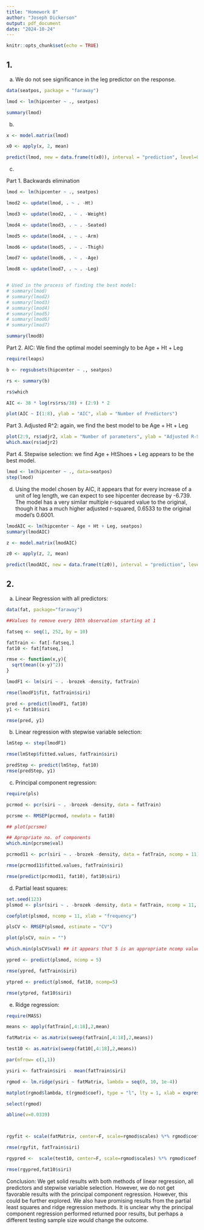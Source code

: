 ```yaml
---
title: "Homework 8"
author: "Joseph Dickerson"
output: pdf_document
date: "2024-10-24"
---
```


```r
knitr::opts_chunk$set(echo = TRUE)
```

## 1. 

a. We do not see significance in the leg predictor on the response.

```r

data(seatpos, package = "faraway")

lmod <- lm(hipcenter ~ ., seatpos)

summary(lmod)

```

b.

```r

x <- model.matrix(lmod)

x0 <- apply(x, 2, mean)

predict(lmod, new = data.frame(t(x0)), interval = "prediction", level=0.99)

```

c.

Part 1. Backwards elimination

```r

lmod <- lm(hipcenter ~ ., seatpos)

lmod2 <- update(lmod, . ~ . -Ht)

lmod3 <- update(lmod2, . ~ . -Weight)

lmod4 <- update(lmod3, . ~ . -Seated)

lmod5 <- update(lmod4, . ~ . -Arm)

lmod6 <- update(lmod5, . ~ . -Thigh)

lmod7 <- update(lmod6, . ~ . -Age)

lmod8 <- update(lmod7, . ~ . -Leg)


# Used in the process of finding the best model:
# summary(lmod)
# summary(lmod2)
# summary(lmod3)
# summary(lmod4)
# summary(lmod5)
# summary(lmod6)
# summary(lmod7)

summary(lmod8)

```

Part 2. AIC: We find the optimal model seemingly to be Age + Ht + Leg

```r

require(leaps)

b <- regsubsets(hipcenter ~ ., seatpos)

rs <- summary(b)

rs$which

AIC <- 38 * log(rs$rss/38) + (2:9) * 2

plot(AIC ~ I(1:8), ylab = "AIC", xlab = "Number of Predictors")

```

Part 3. Adjusted R^2: again, we find the best model to be Age + Ht + Leg

```r

plot(2:9, rs$adjr2, xlab = "Number of parameters", ylab = "Adjusted R-Squared")
which.max(rs$adjr2)

```

Part 4. Stepwise selection: we find Age + HtShoes + Leg appears to be the best model.

```r

lmod <- lm(hipcenter ~ ., data=seatpos)
step(lmod)

```

d. Using the model chosen by AIC, it appears that for every increase of a unit of leg length, we can expect to see hipcenter decrease by -6.739. The model has a very similar multiple r-squared value to the original, though it has a much higher adjusted r-squared, 0.6533 to the original model's 0.6001. 

```r

lmodAIC <- lm(hipcenter ~ Age + Ht + Leg, seatpos)
summary(lmodAIC)

z <- model.matrix(lmodAIC)

z0 <- apply(z, 2, mean)

predict(lmodAIC, new = data.frame(t(z0)), interval = "prediction", level=0.99)

```

## 2.

a. Linear Regression with all predictors:

```r

data(fat, package="faraway")

##Values to remove every 10th observation starting at 1

fatseq <- seq(1, 252, by = 10)

fatTrain <- fat[-fatseq,]
fat10 <- fat[fatseq,]

rmse <- function(x,y){
  sqrt(mean((x-y)^2))
}

lmodF1 <- lm(siri ~ . -brozek -density, fatTrain)

rmse(lmodF1$fit, fatTrain$siri)

pred <- predict(lmodF1, fat10)
y1 <- fat10$siri

rmse(pred, y1)

```

b. Linear regression with stepwise variable selection:

```r

lmStep <- step(lmodF1)

rmse(lmStep$fitted.values, fatTrain$siri)

predStep <- predict(lmStep, fat10)
rmse(predStep, y1)

```

c. Principal component regression:

```r

require(pls)

pcrmod <- pcr(siri ~ . -brozek -density, data = fatTrain)

pcrsme <- RMSEP(pcrmod, newdata = fat10)

## plot(pcrsme)

## Apropriate no. of components
which.min(pcrsme$val)

pcrmod11 <- pcr(siri ~ . -brozek -density, data = fatTrain, ncomp = 11)

rmse(pcrmod11$fitted.values, fatTrain$siri)

rmse(predict(pcrmod11, fat10), fat10$siri)

```

d. Partial least squares:

```r

set.seed(123)
plsmod <- plsr(siri ~ . -brozek -density, data = fatTrain, ncomp = 11, validation = "CV")

coefplot(plsmod, ncomp = 11, xlab = "frequency")

plsCV <- RMSEP(plsmod, estimate = "CV")

plot(plsCV, main = "")

which.min(plsCV$val) ## it appears that 5 is an appropriate ncomp value

ypred <- predict(plsmod, ncomp = 5)

rmse(ypred, fatTrain$siri)

ytpred <- predict(plsmod, fat10, ncomp=5)

rmse(ytpred, fat10$siri)

```

e. Ridge regression:

```r
require(MASS)

means <- apply(fatTrain[,4:18],2,mean)

fatMatrix <- as.matrix(sweep(fatTrain[,4:18],2,means))

test10 <- as.matrix(sweep(fat10[,4:18],2,means))

par(mfrow= c(1,1))

ysiri <- fatTrain$siri - mean(fatTrain$siri)

rgmod <- lm.ridge(ysiri ~ fatMatrix, lambda = seq(0, 10, 1e-4))

matplot(rgmod$lambda, t(rgmod$coef), type = "l", lty = 1, xlab = expression(lambda), ylab = expression(hat(beta)), main = "Ridge trace")

select(rgmod)

abline(v=0.0339)



rgyfit <- scale(fatMatrix, center=F, scale=rgmod$scales) %*% rgmod$coef[,468] + mean(fatTrain$siri)

rmse(rgyfit, fatTrain$siri)

rgypred <-  scale(test10, center=F, scale=rgmod$scales) %*% rgmod$coef[,468] + mean(fatTrain$siri)

rmse(rgypred,fat10$siri)

```

Conclusion: We get solid results with both methods of linear regression, all predictors and stepwise variable selection. However, we do not get favorable results with the principal component regression. However, this could be further explored. We also have promising results from the partial least squares and ridge regression methods. It is unclear why the principal component regression performed returned poor results, but perhaps a different testing sample size would change the outcome.